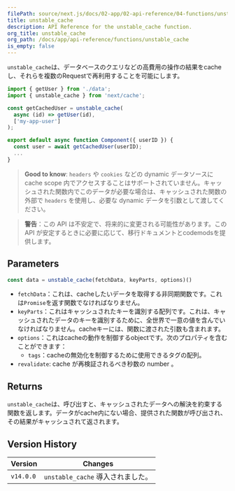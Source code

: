 ```yaml
---
filePath: source/next.js/docs/02-app/02-api-reference/04-functions/unstable_cache.mdx
title: unstable_cache
description: API Reference for the unstable_cache function.
org_title: unstable_cache
org_path: /docs/app/api-reference/functions/unstable_cache
is_empty: false
---
```


`unstable_cache`は、データベースのクエリなどの高費用の操作の結果をcacheし、それらを複数のRequestで再利用することを可能にします。

```jsx
import { getUser } from './data';
import { unstable_cache } from 'next/cache';

const getCachedUser = unstable_cache(
  async (id) => getUser(id),
  ['my-app-user']
);

export default async function Component({ userID }) {
  const user = await getCachedUser(userID);
  ...
}
```

> **Good to know**:
> `headers` や `cookies` などの dynamic データソースに cache scope 内でアクセスすることはサポートされていません。キャッシュされた関数内でこのデータが必要な場合は、キャッシュされた関数の外部で `headers` を使用し、必要な dynamic データを引数として渡してください。

> **警告**：この API は不安定で、将来的に変更される可能性があります。この API が安定するときに必要に応じて、移行ドキュメントとcodemodsを提供します。

## Parameters

```jsx
const data = unstable_cache(fetchData, keyParts, options)()
```

- `fetchData`：これは、cacheしたいデータを取得する非同期関数です。これは`Promise`を返す関数でなければなりません。
- `keyParts`：これはキャッシュされたキーを識別する配列です。これは、キャッシュされたデータのキーを識別するために、全世界で一意の値を含んでいなければなりません。cacheキーには、関数に渡された引数も含まれます。
- `options`：これはcacheの動作を制御するobjectです。次のプロパティを含むことができます：
  - `tags`：cacheの無効化を制御するために使用できるタグの配列。
- `revalidate`: cache が再検証されるべき秒数の number 。

## Returns

`unstable_cache`は、呼び出すと、キャッシュされたデータへの解決を約束する関数を返します。データがcache内にない場合、提供された関数が呼び出され、その結果がキャッシュされて返されます。

## Version History

| Version | Changes |
| --------- | ---------------------------- |
| `v14.0.0` | `unstable_cache` 導入されました。|
